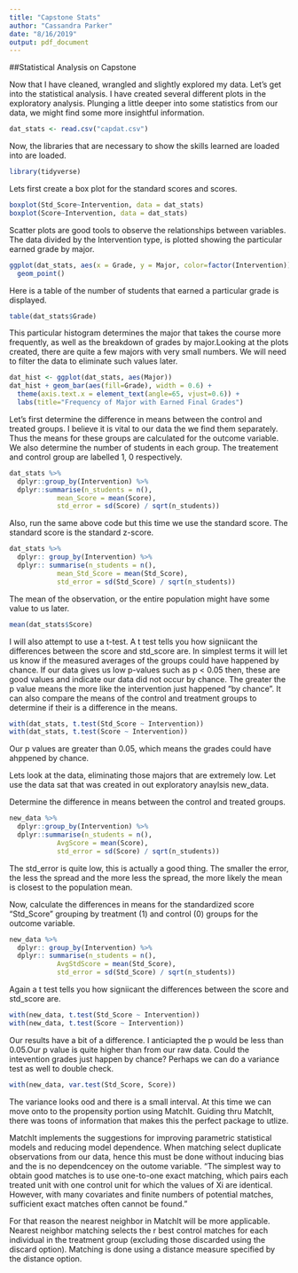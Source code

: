 ---
title: "Capstone Stats"
author: "Cassandra Parker"
date: "8/16/2019"
output: pdf_document
---


##Statistical Analysis on Capstone

Now that I have cleaned, wrangled and slightly explored my data. Let’s get into the statistical analysis. I have created several different plots in the exploratory analysis. Plunging a little deeper into some statistics from our data, we might find some more insightful information. 

```{r}
dat_stats <- read.csv("capdat.csv")
```

Now, the libraries that are necessary to show the skills learned are loaded into are loaded.

```{r}
library(tidyverse)
```


Lets first create a box plot for the standard scores and scores.

```{r}
boxplot(Std_Score~Intervention, data = dat_stats)
boxplot(Score~Intervention, data = dat_stats)
```



Scatter plots are good tools to observe the relationships between variables. The data divided by the Intervention type, is plotted showing the particular earned grade by major. 

```{r}
ggplot(dat_stats, aes(x = Grade, y = Major, color=factor(Intervention))) +
  geom_point()
```


Here is a table of the number of students that earned a particular grade is displayed.

```{r}
table(dat_stats$Grade)
```

This particular histogram determines the major that takes the course more frequently, as well as the breakdown of grades by major.Looking at the plots created, there are quite a few majors with very small numbers. We will need to filter the data to eliminate such values later. 

```{r}
dat_hist <- ggplot(dat_stats, aes(Major))
dat_hist + geom_bar(aes(fill=Grade), width = 0.6) + 
  theme(axis.text.x = element_text(angle=65, vjust=0.6)) + 
  labs(title="Frequency of Major with Earned Final Grades") 
```


Let’s first determine the difference in means between the control and treated groups.
I believe it is vital to our data the we find them separately. Thus the means for these groups are calculated for the outcome variable.  We also determine the number of students in each group.  The treatement and control group are labelled 1, 0 respectively. 

```{r}
dat_stats %>%
  dplyr::group_by(Intervention) %>%
  dplyr::summarise(n_students = n(),
            mean_Score = mean(Score),
            std_error = sd(Score) / sqrt(n_students))
```

Also, run the same above code but this time we use the standard score.  The standard score is the standard z-score.

```{r}
dat_stats %>%
  dplyr:: group_by(Intervention) %>%
  dplyr:: summarise(n_students = n(),
            mean_Std_Score = mean(Std_Score),
            std_error = sd(Std_Score) / sqrt(n_students))
```


The mean of the observation, or the entire population might have some value to us later. 

```{r}
mean(dat_stats$Score)
```


 I will also attempt to use a t-test. A t test tells you how signiicant the differences between the score and std_score are. In simplest terms it will let us know if the measured averages of the groups could have happened by chance. If our data gives us low p-values such as  p < 0.05 then, these are good values and indicate our data did not occur by chance. The greater the p value means the more like the intervention just happened "by chance". It can also compare the means of the control and treatment groups to determine if their is a difference in the means. 
```{r}
with(dat_stats, t.test(Std_Score ~ Intervention))
with(dat_stats, t.test(Score ~ Intervention))
```

Our p values are greater than 0.05, which means the grades could have ahppened by chance. 

Lets look at the data, eliminating those majors that are extremely low. Let use the data sat that was created in out exploratory anaylsis new_data. 

Determine the difference in means between the control and treated groups. 
```{r}

new_data %>%
  dplyr::group_by(Intervention) %>%
  dplyr::summarise(n_students = n(),
            AvgScore = mean(Score),
            std_error = sd(Score) / sqrt(n_students))

```

The std_error is quite low, this is actually a good thing. The smaller the error, the less the spread and the more less the spread, the more likely the mean is closest to the population mean. 
 
 
 Now, calculate the differences in means for the standardized score "Std_Score" grouping by treatment (1) and control (0) groups for the outcome variable. 
 
```{r}
new_data %>%
  dplyr:: group_by(Intervention) %>%
  dplyr:: summarise(n_students = n(),
            AvgStdScore = mean(Std_Score),
            std_error = sd(Std_Score) / sqrt(n_students))
```


 
 Again a t test tells you how signiicant the differences between the score and std_score are.  
 
```{r}
with(new_data, t.test(Std_Score ~ Intervention))
with(new_data, t.test(Score ~ Intervention))
```


Our results have a bit of a difference. I anticiapted the p would be less than 0.05.Our p value is quite higher than from our raw data.  Could the intevention grades just happen by chance? Perhaps we can do a variance test as well to double check. 
```{r}
with(new_data, var.test(Std_Score, Score))
```

The variance looks ood and there is a small interval. At this time we can move onto to the propensity portion using MatchIt. Guiding thru MatchIt, there was toons of information that makes this the perfect package to utlize. 
 
 MatchIt implements the suggestions for improving parametric statistical models and reducing model dependence.  When matching select duplicate observations from our data, hence this must be done without inducing bias and the is no dependcencey on the outome variable. "The simplest way to obtain good matches is to use one-to-one exact matching, which pairs each treated unit with one control unit for which the values of Xi are identical. However, with many covariates and finite numbers of potential matches, sufficient exact matches often cannot be found." 
 
 For that reason the nearest neighbor in MatchIt will be more applicable. Nearest neighbor matching selects the r best control matches for each individual
in the treatment group (excluding those discarded using the discard option). Matching is done using a distance measure specified by the distance option. 

